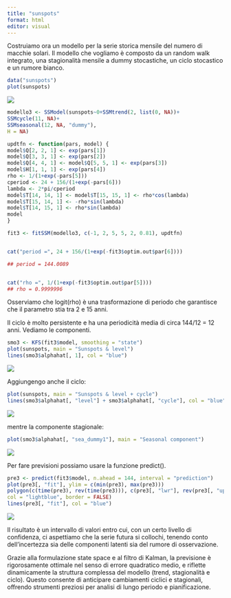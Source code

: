 ```yaml
---
title: "sunspots"
format: html
editor: visual
---
```


Costruiamo ora un modello per la serie storica mensile del numero di macchie solari. Il modello che vogliamo è composto da un random walk integrato, una stagionalità mensile a dummy stocastiche, un ciclo stocastico e un rumore bianco.

``` R
data("sunspots")
plot(sunspots)
```

![](images/Screenshot 2025-08-11 alle 12.14.33.png)

``` R
modello3 <- SSModel(sunspots~0+SSMtrend(2, list(0, NA))+
SSMcycle(11, NA)+
SSMseasonal(12, NA, "dummy"),
H = NA)

updtfn <- function(pars, model) {
model$Q[2, 2, 1] <- exp(pars[1])
model$Q[3, 3, 1] <- exp(pars[2])
model$Q[4, 4, 1] <- model$Q[5, 5, 1] <- exp(pars[3])
model$H[1, 1, 1] <- exp(pars[4])
rho <- 1/(1+exp(-pars[5]))
cperiod <- 24 + 156/(1+exp(-pars[6]))
lambda <- 2*pi/cperiod
model$T[14, 14, 1] <- model$T[15, 15, 1] <- rho*cos(lambda)
model$T[15, 14, 1] <- -rho*sin(lambda)
model$T[14, 15, 1] <- rho*sin(lambda)
model
}

fit3 <- fitSSM(modello3, c(-1, 2, 5, 5, 2, 0.81), updtfn)


cat("period =", 24 + 156/(1+exp(-fit3$optim.out$par[6])))

## period = 144.0089


cat("rho =", 1/(1+exp(-fit3$optim.out$par[5])))
## rho = 0.9999996
```

Osserviamo che logit(rho) è una trasformazione di periodo che garantisce che il parametro stia tra 2 e 15 anni.

Il ciclo è molto persistente e ha una periodicità media di circa 144/12 = 12 anni. Vediamo le componenti.

``` R
smo3 <- KFS(fit3$model, smoothing = "state")
plot(sunspots, main = "Sunspots & level")
lines(smo3$alphahat[, 1], col = "blue")
```

![](images/Screenshot 2025-08-11 alle 12.19.16.png)

Aggiungengo anche il ciclo:

``` R
plot(sunspots, main = "Sunspots & level + cycle")
lines(smo3$alphahat[, "level"] + smo3$alphahat[, "cycle"], col = "blue")
```

![](images/Screenshot 2025-08-11 alle 12.20.49.png)

mentre la componente stagionale:

``` R
plot(smo3$alphahat[, "sea_dummy1"], main = "Seasonal component")
```

![](images/Screenshot 2025-08-11 alle 12.22.00.png)

Per fare previsioni possiamo usare la funzione predict().

``` R
pre3 <- predict(fit3$model, n.ahead = 144, interval = "prediction")
plot(pre3[, "fit"], ylim = c(min(pre3), max(pre3)))
polygon(c(time(pre3), rev(time(pre3))), c(pre3[, "lwr"], rev(pre3[, "upr"])),
col = "lightblue", border = FALSE)
lines(pre3[, "fit"], col = "blue")
```

![](images/Screenshot 2025-08-11 alle 12.23.01.png)

Il risultato è un intervallo di valori entro cui, con un certo livello di confidenza, ci aspettiamo che la serie futura si collochi, tenendo conto dell’incertezza sia delle componenti latenti sia del rumore di osservazione.

Grazie alla formulazione state space e al filtro di Kalman, la previsione è rigorosamente ottimale nel senso di errore quadratico medio, e riflette dinamicamente la struttura complessa del modello (trend, stagionalità e ciclo). Questo consente di anticipare cambiamenti ciclici e stagionali, offrendo strumenti preziosi per analisi di lungo periodo e pianificazione.
